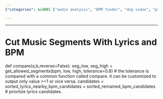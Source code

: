 ```yaml
---
{"categories": &id001 ["audio analysis", "BPM finder", "dog video", "project", "pyjom"], "category": "Music Production", "date": "2022-07-08 18:17:05", "description": "This code snippet defines a compare function that allows for cutting music segments based on lyrics and BPM (beats per minute). The function uses two variables, seg_low and seg_high, to determine the allowed segment range. Candidates are sorted by nearby lyrics and BPM, with lyrics given priority.", "tags": *id001, "title": "Cut Music Scenes With Lyrics and BPM"}

---
```


------
# Cut Music Segments With Lyrics and BPM
def compare(a,b,reverse=False):
seg_low, seg_high = get_allowed_segments(bpm, low, high, tolerance=0.8) # the tolerance is compared with a common function called compare. it can be customized to output only value >=1 or vice versa.
candidates = sorted_lyrics_nearby_bpm_candidates + sorted_remained_bpm_candidates # priortize lyrics candidates.
